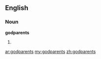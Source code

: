 ==English==

===Noun===
'''godparents'''

# {{plural of|[[godparent]]}}

[[ar:godparents]]
[[my:godparents]]
[[zh:godparents]]